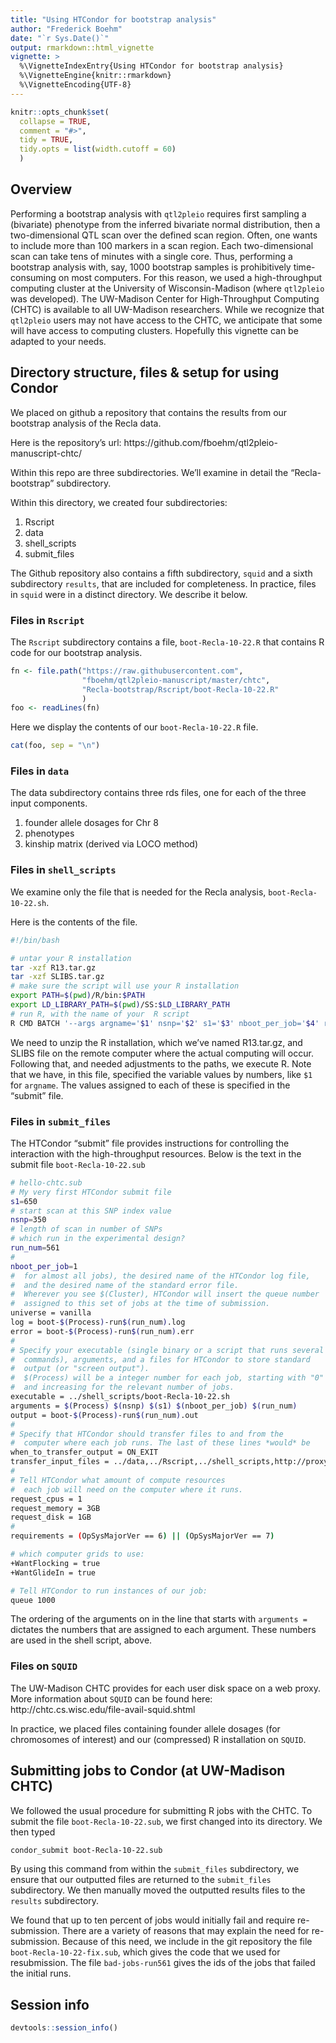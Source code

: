 ```yaml
---
title: "Using HTCondor for bootstrap analysis"
author: "Frederick Boehm"
date: "`r Sys.Date()`"
output: rmarkdown::html_vignette
vignette: >
  %\VignetteIndexEntry{Using HTCondor for bootstrap analysis}
  %\VignetteEngine{knitr::rmarkdown}
  %\VignetteEncoding{UTF-8}
---
```


```r
knitr::opts_chunk$set(
  collapse = TRUE,
  comment = "#>", 
  tidy = TRUE, 
  tidy.opts = list(width.cutoff = 60)
  )
```


## Overview

Performing a bootstrap analysis with `qtl2pleio` requires first sampling a (bivariate) phenotype from the inferred bivariate normal distribution, then a two-dimensional QTL scan over the defined scan region. Often, one wants to include more than 100 markers in a scan region. Each two-dimensional scan can take tens of minutes with a single core. Thus, performing a bootstrap analysis with, say, 1000 bootstrap samples is prohibitively time-consuming on most computers.
For this reason, we used a high-throughput computing cluster at the University of Wisconsin-Madison (where `qtl2pleio` was developed). The UW-Madison Center for High-Throughput Computing (CHTC) is available to all UW-Madison researchers. While we recognize that `qtl2pleio` users may not have access to the CHTC, we anticipate that some will have access to computing clusters. Hopefully this vignette can be adapted to your needs.

## Directory structure, files & setup for using Condor

We placed on github a repository that contains the results from our bootstrap analysis of the Recla data.

Here is the repository's url: https://github.com/fboehm/qtl2pleio-manuscript-chtc/

Within this repo are three subdirectories. We'll examine in detail the "Recla-bootstrap" subdirectory.

Within this directory, we created four subdirectories:


1. Rscript
1. data
1. shell_scripts
1. submit_files

The Github repository also contains a fifth subdirectory, `squid` and a sixth subdirectory `results`, that are included for completeness. In practice, files in `squid` were in a distinct directory. We describe it below.

### Files in `Rscript`

The `Rscript` subdirectory contains a file, `boot-Recla-10-22.R` that contains R code for our bootstrap analysis.

```r
fn <- file.path("https://raw.githubusercontent.com", 
                "fboehm/qtl2pleio-manuscript/master/chtc", 
                "Recla-bootstrap/Rscript/boot-Recla-10-22.R"
                )
foo <- readLines(fn)
```


Here we display the contents of our `boot-Recla-10-22.R` file.

```r
cat(foo, sep = "\n")
```




 
### Files in `data`

The data subdirectory contains three rds files, one for each of the three input components.

1. founder allele dosages for Chr 8
2. phenotypes
3. kinship matrix (derived via LOCO method)



### Files in `shell_scripts`

We examine only the file that is needed for the Recla analysis, `boot-Recla-10-22.sh`.

Here is the contents of the file. 

```bash
#!/bin/bash

# untar your R installation
tar -xzf R13.tar.gz
tar -xzf SLIBS.tar.gz
# make sure the script will use your R installation
export PATH=$(pwd)/R/bin:$PATH
export LD_LIBRARY_PATH=$(pwd)/SS:$LD_LIBRARY_PATH
# run R, with the name of your  R script
R CMD BATCH '--args argname='$1' nsnp='$2' s1='$3' nboot_per_job='$4' run_num='$5'' Rscript/boot-Recla-10-22.R 'boot400_run'$5'-'$1'.Rout'
```

We need to unzip the R installation, which we've named R13.tar.gz, and SLIBS file on the remote computer where the actual computing will occur. Following that, and needed adjustments to the paths, we execute R. Note that we have, in this file, specified the variable values by numbers, like `$1` for `argname`. The values assigned to each of these is specified in the "submit" file.





### Files in `submit_files`

The HTCondor "submit" file provides instructions for controlling the interaction with the high-throughput resources. Below is the text in the submit file `boot-Recla-10-22.sub`

```bash
# hello-chtc.sub
# My very first HTCondor submit file
s1=650
# start scan at this SNP index value
nsnp=350
# length of scan in number of SNPs
# which run in the experimental design?
run_num=561
#
nboot_per_job=1
#  for almost all jobs), the desired name of the HTCondor log file,
#  and the desired name of the standard error file.  
#  Wherever you see $(Cluster), HTCondor will insert the queue number
#  assigned to this set of jobs at the time of submission.
universe = vanilla
log = boot-$(Process)-run$(run_num).log
error = boot-$(Process)-run$(run_num).err
#
# Specify your executable (single binary or a script that runs several
#  commands), arguments, and a files for HTCondor to store standard
#  output (or "screen output").
#  $(Process) will be a integer number for each job, starting with "0"
#  and increasing for the relevant number of jobs.
executable = ../shell_scripts/boot-Recla-10-22.sh
arguments = $(Process) $(nsnp) $(s1) $(nboot_per_job) $(run_num)
output = boot-$(Process)-run$(run_num).out
#
# Specify that HTCondor should transfer files to and from the
#  computer where each job runs. The last of these lines *would* be
when_to_transfer_output = ON_EXIT
transfer_input_files = ../data,../Rscript,../shell_scripts,http://proxy.chtc.wisc.edu/SQUID/fjboehm/R13.tar.gz,http://proxy.chtc.wisc.edu/SQUID/SLIBS.tar.gz
#
# Tell HTCondor what amount of compute resources
#  each job will need on the computer where it runs.
request_cpus = 1
request_memory = 3GB
request_disk = 1GB
#
requirements = (OpSysMajorVer == 6) || (OpSysMajorVer == 7)

# which computer grids to use:
+WantFlocking = true
+WantGlideIn = true

# Tell HTCondor to run instances of our job:
queue 1000

```

The ordering of the arguments on in the line that starts with `arguments = ` dictates the numbers that are assigned to each argument. These numbers are used in the shell script, above.




### Files on `SQUID`

The UW-Madison CHTC provides for each user disk space on a web proxy. More information about `SQUID` can be found here: http://chtc.cs.wisc.edu/file-avail-squid.shtml

In practice, we placed files containing founder allele dosages (for chromosomes of interest) and our (compressed) R installation on `SQUID`.





## Submitting jobs to Condor (at UW-Madison CHTC)

We followed the usual procedure for submitting R jobs with the CHTC. To submit the file `boot-Recla-10-22.sub`, we first changed into its directory. We then typed

```bash
condor_submit boot-Recla-10-22.sub
```

By using this command from within the `submit_files` subdirectory, we ensure that our outputted files are returned to the `submit_files` subdirectory. We then manually moved the outputted results files to the `results` subdirectory.

We found that up to ten percent of jobs would initially fail and require re-submission. There are a variety of reasons that may explain the need for re-submission. Because of this need, we include in the git repository the file `boot-Recla-10-22-fix.sub`, which gives the code that we used for resubmission. The file `bad-jobs-run561` gives the ids of the jobs that failed the initial runs.



## Session info

```r
devtools::session_info()
```


